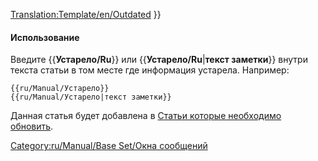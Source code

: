 <noinclude>[[Translation:Template/en/Outdated]]</noinclude><noinclude></noinclude>{{en/Ambox| type  = content
| image = en/Manual/Outdated content.png | alt = Outdated content
| text  = <strong>Устарело</strong><br />
Данная статья или часть её содержимого устарели. Некоторая информация может быть не точной в связи с последними изменениями. Пожалуйста, обновите эту статью. {{#IF: {{{1|}}} |<br>{{{1}}}|}}
}}<includeonly>{{{2|[[Category:ru/Manual/Статьи которые необходимо обновить]]}}}</includeonly><noinclude>

====Использование====
Введите <nowiki>{{</nowiki>'''Устарело/Ru'''<nowiki>}}</nowiki> или <nowiki>{{</nowiki>'''Устарело/Ru'''|'''текст заметки'''<nowiki>}}</nowiki> внутри текста статьи в том месте где информация устарела. Например:
<pre>
{{ru/Manual/Устарело}} 
{{ru/Manual/Устарело|текст заметки}}
</pre>
Данная статья будет добавлена в [[:Category:ru/Manual/Статьи которые необходимо обновить|Статьи которые необходимо обновить]].

[[Category:ru/Manual/Base Set/Окна сообщений]]
</noinclude>
